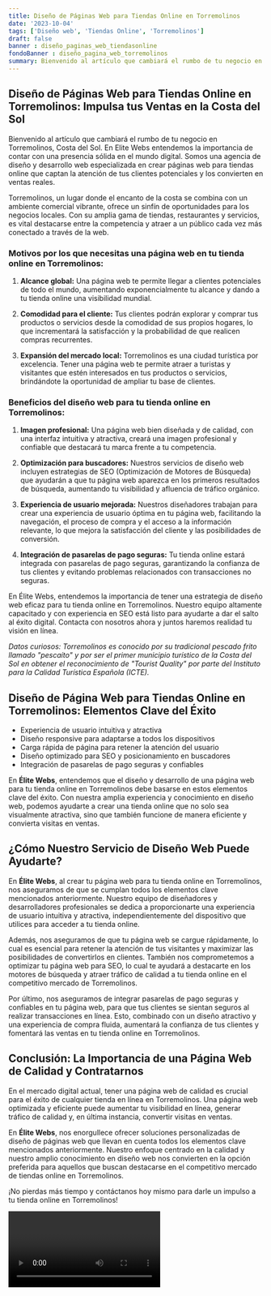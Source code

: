 ```yaml
---
title: Diseño de Páginas Web para Tiendas Online en Torremolinos
date: '2023-10-04'
tags: ['Diseño web', 'Tiendas Online', 'Torremolinos']
draft: false
banner : diseño_paginas_web_tiendasonline
fondoBanner : diseño_pagina_web_torremolinos
summary: Bienvenido al artículo que cambiará el rumbo de tu negocio en Torremolinos, Costa del Sol. En Elite Webs entendemos la importancia de contar con una presencia sólida en el mundo digital. Somos una agencia de diseño y desarrollo web especializada en crear páginas web para tiendas online que captan la atención de tus clientes potenciales y los convierten en ventas reales.
---
```


## **Diseño de Páginas Web para Tiendas Online en Torremolinos: Impulsa tus Ventas en la Costa del Sol**

Bienvenido al artículo que cambiará el rumbo de tu negocio en Torremolinos, Costa del Sol. En Elite Webs entendemos la importancia de contar con una presencia sólida en el mundo digital. Somos una agencia de diseño y desarrollo web especializada en crear páginas web para tiendas online que captan la atención de tus clientes potenciales y los convierten en ventas reales.

Torremolinos, un lugar donde el encanto de la costa se combina con un ambiente comercial vibrante, ofrece un sinfín de oportunidades para los negocios locales. Con su amplia gama de tiendas, restaurantes y servicios, es vital destacarse entre la competencia y atraer a un público cada vez más conectado a través de la web.

### **Motivos por los que necesitas una página web en tu tienda online en Torremolinos:**

1. **Alcance global:** Una página web te permite llegar a clientes potenciales de todo el mundo, aumentando exponencialmente tu alcance y dando a tu tienda online una visibilidad mundial.

2. **Comodidad para el cliente:** Tus clientes podrán explorar y comprar tus productos o servicios desde la comodidad de sus propios hogares, lo que incrementará la satisfacción y la probabilidad de que realicen compras recurrentes.

3. **Expansión del mercado local:** Torremolinos es una ciudad turística por excelencia. Tener una página web te permite atraer a turistas y visitantes que estén interesados en tus productos o servicios, brindándote la oportunidad de ampliar tu base de clientes.

### **Beneficios del diseño web para tu tienda online en Torremolinos:**

1. **Imagen profesional:** Una página web bien diseñada y de calidad, con una interfaz intuitiva y atractiva, creará una imagen profesional y confiable que destacará tu marca frente a tu competencia.

2. **Optimización para buscadores:** Nuestros servicios de diseño web incluyen estrategias de SEO (Optimización de Motores de Búsqueda) que ayudarán a que tu página web aparezca en los primeros resultados de búsqueda, aumentando tu visibilidad y afluencia de tráfico orgánico.

3. **Experiencia de usuario mejorada:** Nuestros diseñadores trabajan para crear una experiencia de usuario óptima en tu página web, facilitando la navegación, el proceso de compra y el acceso a la información relevante, lo que mejora la satisfacción del cliente y las posibilidades de conversión.

4. **Integración de pasarelas de pago seguras:** Tu tienda online estará integrada con pasarelas de pago seguras, garantizando la confianza de tus clientes y evitando problemas relacionados con transacciones no seguras.

En Élite Webs, entendemos la importancia de tener una estrategia de diseño web eficaz para tu tienda online en Torremolinos. Nuestro equipo altamente capacitado y con experiencia en SEO está listo para ayudarte a dar el salto al éxito digital. Contacta con nosotros ahora y juntos haremos realidad tu visión en línea.

*Datos curiosos: Torremolinos es conocido por su tradicional pescado frito llamado "pescaíto" y por ser el primer municipio turístico de la Costa del Sol en obtener el reconocimiento de "Tourist Quality" por parte del Instituto para la Calidad Turística Española (ICTE).*

<GifSeo />

<Cta />

## Diseño de Página Web para Tiendas Online en Torremolinos: Elementos Clave del Éxito

- Experiencia de usuario intuitiva y atractiva
- Diseño responsive para adaptarse a todos los dispositivos
- Carga rápida de página para retener la atención del usuario
- Diseño optimizado para SEO y posicionamiento en buscadores
- Integración de pasarelas de pago seguras y confiables

En **Élite Webs**, entendemos que el diseño y desarrollo de una página web para tu tienda online en Torremolinos debe basarse en estos elementos clave del éxito. Con nuestra amplia experiencia y conocimiento en diseño web, podemos ayudarte a crear una tienda online que no solo sea visualmente atractiva, sino que también funcione de manera eficiente y convierta visitas en ventas.

## ¿Cómo Nuestro Servicio de Diseño Web Puede Ayudarte?

En **Élite Webs**, al crear tu página web para tu tienda online en Torremolinos, nos aseguramos de que se cumplan todos los elementos clave mencionados anteriormente. Nuestro equipo de diseñadores y desarrolladores profesionales se dedica a proporcionarte una experiencia de usuario intuitiva y atractiva, independientemente del dispositivo que utilices para acceder a tu tienda online.

Además, nos aseguramos de que tu página web se cargue rápidamente, lo cual es esencial para retener la atención de tus visitantes y maximizar las posibilidades de convertirlos en clientes. También nos comprometemos a optimizar tu página web para SEO, lo cual te ayudará a destacarte en los motores de búsqueda y atraer tráfico de calidad a tu tienda online en el competitivo mercado de Torremolinos.

Por último, nos aseguramos de integrar pasarelas de pago seguras y confiables en tu página web, para que tus clientes se sientan seguros al realizar transacciones en línea. Esto, combinado con un diseño atractivo y una experiencia de compra fluida, aumentará la confianza de tus clientes y fomentará las ventas en tu tienda online en Torremolinos.

## Conclusión: La Importancia de una Página Web de Calidad y Contratarnos

En el mercado digital actual, tener una página web de calidad es crucial para el éxito de cualquier tienda en línea en Torremolinos. Una página web optimizada y eficiente puede aumentar tu visibilidad en línea, generar tráfico de calidad y, en última instancia, convertir visitas en ventas. 

En **Élite Webs**, nos enorgullece ofrecer soluciones personalizadas de diseño de páginas web que llevan en cuenta todos los elementos clave mencionados anteriormente. Nuestro enfoque centrado en la calidad y nuestro amplio conocimiento en diseño web nos convierten en la opción preferida para aquellos que buscan destacarse en el competitivo mercado de tiendas online en Torremolinos.

¡No pierdas más tiempo y contáctanos hoy mismo para darle un impulso a tu tienda online en Torremolinos!

<Video />

<CtaBot job='Tiendas Online' city='Torremolinos'/>

<Gmaps query='Torremolinos+españa+maps' />